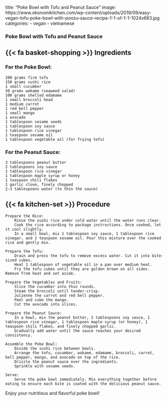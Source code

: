title: "Poke Bowl with Tofu and Peanut Sauce"
image: https://www.okonomikitchen.com/wp-content/uploads/2019/09/easy-vegan-tofu-poke-bowl-with-ponzu-sauce-recipe-1-1-of-1-1-1024x683.jpg
categories:
  - vegan
  - vietnamese

### Poke Bowl with Tofu and Peanut Sauce

## {{< fa basket-shopping >}} Ingredients

### For the Poke Bowl:

    200 grams firm tofu
    150 grams sushi rice
    1 small cucumber
    50 grams wakame (seaweed salad)
    100 grams shelled edamame
    1 small broccoli head
    1 medium carrot
    1 red bell pepper
    1 small mango
    1 avocado
    1 tablespoon sesame seeds
    1 tablespoon soy sauce
    1 tablespoon rice vinegar
    1 teaspoon sesame oil
    1 tablespoon vegetable oil (for frying tofu)

### For the Peanut Sauce:

    3 tablespoons peanut butter
    2 tablespoons soy sauce
    1 tablespoon rice vinegar
    1 tablespoon maple syrup or honey
    1 teaspoon chili flakes
    1 garlic clove, finely chopped
    2-3 tablespoons water (to thin the sauce)

## {{< fa kitchen-set >}} Procedure

    Prepare the Rice:
        Rinse the sushi rice under cold water until the water runs clear.
        Cook the rice according to package instructions. Once cooked, let it cool slightly.
        In a small bowl, mix 1 tablespoon soy sauce, 1 tablespoon rice vinegar, and 1 teaspoon sesame oil. Pour this mixture over the cooked rice and gently mix.

    Prepare the Tofu:
        Drain and press the tofu to remove excess water. Cut it into bite-sized cubes.
        Heat 1 tablespoon of vegetable oil in a pan over medium heat.
        Fry the tofu cubes until they are golden brown on all sides. Remove from heat and set aside.

    Prepare the Vegetables and Fruits:
        Slice the cucumber into thin rounds.
        Steam the broccoli until tender-crisp.
        Julienne the carrot and red bell pepper.
        Peel and cube the mango.
        Cut the avocado into slices.

    Prepare the Peanut Sauce:
        In a bowl, mix the peanut butter, 2 tablespoons soy sauce, 1 tablespoon rice vinegar, 1 tablespoon maple syrup (or honey), 1 teaspoon chili flakes, and finely chopped garlic.
        Gradually add water until the sauce reaches your desired consistency.

    Assemble the Poke Bowl:
        Divide the sushi rice between bowls.
        Arrange the tofu, cucumber, wakame, edamame, broccoli, carrot, bell pepper, mango, and avocado on top of the rice.
        Drizzle the peanut sauce over the ingredients.
        Sprinkle with sesame seeds.

    Serve:
        Serve the poke bowl immediately. Mix everything together before eating to ensure each bite is coated with the delicious peanut sauce.

Enjoy your nutritious and flavorful poke bowl!
